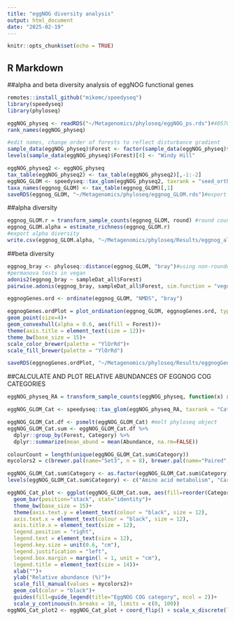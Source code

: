 ---
title: "eggNOG diversity analysis"
output: html_document
date: "2025-02-19"
---

```{r setup, include=FALSE}
knitr::opts_chunk$set(echo = TRUE)
```

## R Markdown
##alpha and beta diversity analysis of eggNOG functional genes
```{r}
remotes::install_github("mikemc/speedyseq")
library(speedyseq)
library(phyloseq)
```
```{r read in eggNOG ps object}
eggNOG_physeq <- readRDS("~/Metagenomics/phyloseq/eggNOG_ps.rds")#405706 taxa and 90 samples
rank_names(eggNOG_physeq)

#edit names, change order of forests to reflect disturbance gradient
sample_data(eggNOG_physeq)$Forest <- factor(sample_data(eggNOG_physeq)$Forest, levels = c("Hirakimata", "Puketi", "Glenfern", "Windy_Hill", "Laingholm", "Silverdale", "Gadgil",  "Oratia", "Kaiaraara"))
levels(sample_data(eggNOG_physeq)$Forest)[4] <- "Windy Hill"
```
```{r merge by seed ortholog}
eggNOG_physeq2 <- eggNOG_physeq
tax_table(eggNOG_physeq2) <- tax_table(eggNOG_physeq2)[,-1:-2]
eggNOG_GLOM <- speedyseq::tax_glom(eggNOG_physeq2, taxrank = "seed_ortholog") 
taxa_names(eggnog_GLOM) <- tax_table(eggnog_GLOM)[,1]
saveRDS(eggnog_GLOM, "~/Metagenomics/phyloseq/eggnog_GLOM.rds")#export phyloseq files
```
##alpha diversity
```{r calculate alpha diversity}
eggnog_GLOM.r = transform_sample_counts(eggnog_GLOM, round) #round counts
eggnog_GLOM.alpha = estimate_richness(eggnog_GLOM.r)
#export alpha diversity
write.csv(eggnog_GLOM.alpha, "~/Metagenomics/phyloseq/Results/eggnog_alpha.csv")
```
##beta diversity
```{r beta diversity analysis}
eggnog_bray <- phyloseq::distance(eggnog_GLOM, "bray")#using non-rounded counts
#permanova tests in vegan
adonis2(eggnog_bray ~ sampleDat_all$Forest) 
pairwise.adonis(eggnog_bray, sampleDat_all$Forest, sim.function = "vegdist", sim.method = "bray", p.adjust.m = "holm", perm = 999) #pairwise adonis tests
```
```{r}
eggnogGenes.ord <- ordinate(eggnog_GLOM, "NMDS", "bray")
```
```{r}
eggnogGenes.ordPlot = plot_ordination(eggnog_GLOM, eggnogGenes.ord, type="samples", color="Forest", title = "B) eggNOG OGs") +
geom_point(size=4)+
geom_convexhull(alpha = 0.6, aes(fill = Forest))+  
theme(axis.title = element_text(size = 12))+
theme_bw(base_size = 15)+
scale_color_brewer(palette = "YlOrRd")+
scale_fill_brewer(palette = "YlOrRd")

saveRDS(eggnogGenes.ordPlot, "~/Metagenomics/phyloseq/Results/eggnogGenes.ordPlot.rds) #save ordination for plotting later on
```

##CALCULATE AND PLOT RELATIVE ABUNDANCES OF EGGNOG COG CATEGORIES
```{r convert to relative abundance}
eggNOG_physeq_RA = transform_sample_counts(eggNOG_physeq, function(x) x / sum(x) *100)
```
```{r}
eggNOG_GLOM_Cat <- speedyseq::tax_glom(eggNOG_physeq_RA, taxrank = "Category")
```
```{r}
eggNOG_GLOM_Cat.df <- psmelt(eggNOG_GLOM_Cat) #melt phyloseq object
eggNOG_GLOM_Cat.sum <- eggNOG_GLOM_Cat.df %>%
  dplyr::group_by(Forest, Category) %>%
  dplyr::summarize(mean_abund = mean(Abundance, na.rm=FALSE)) 
```
```{r}
colourCount = length(unique(eggNOG_GLOM_Cat.sum$Category))
mycolors2 = c(brewer.pal(name="Set3", n = 8), brewer.pal(name="Paired", n = 8), brewer.pal(name="Dark2", n = 8)) #set colour palette
```
```{r}
eggNOG_GLOM_Cat.sum$Category <- as.factor(eggNOG_GLOM_Cat.sum$Category)
levels(eggNOG_GLOM_Cat.sum$Category) <- c("Amino acid metabolism", "Carbohydrate metabolism", "Cell cycle control, division, chromosome partitioning",  "Cell motility", "Cell wall/membrane/envelope biogenesis", "Chromatin structure & dynamics", "Coenzyme metabolism", "Cytoskeleton", "Defense mechanisms", "Energy production & conversion", "Function unknown", "Multiple categories assigned", "Inorganic ion metabolism", "Intracellular trafficking, secretion & vesicular transport", "Lipid metabolism", "Nucleotide metabolism", "PTM, protein turnover, chaperones", "Replication, recombination & repair", "RNA processing & modification", "Secondary metabolite metabolism", "Signal transduction mechanisms", "Translation, ribosomal structure & biogenesis")
```
```{r}
eggNOG_Cat_plot <- ggplot(eggNOG_GLOM_Cat.sum, aes(fill=reorder(Category, +mean_abund), y=mean_abund, x=Forest)) + 
  geom_bar(position="stack", stat="identity")+
  theme_bw(base_size = 15)+ 
  theme(axis.text.y = element_text(colour = "black", size = 12),
  axis.text.x = element_text(colour = "black", size = 12),
  axis.title.x = element_text(size = 12),
  legend.position = "right",
  legend.text = element_text(size = 12),
  legend.key.size = unit(0.6, "cm"),
  legend.justification = "left",
  legend.box.margin = margin(l = 1, unit = "cm"),
  legend.title = element_text(size = 14))+
  xlab("")+
  ylab("Relative abundance (%)")+
  scale_fill_manual(values = mycolors2)+
  geom_col(color = "black")+ 
  guides(fill=guide_legend(title="EggNOG COG category", ncol = 2))+ 
  scale_y_continuous(n.breaks = 10, limits = c(0, 100))
eggNOG_Cat_plot2 <- eggNOG_Cat_plot + coord_flip() + scale_x_discrete(limits=rev)
```